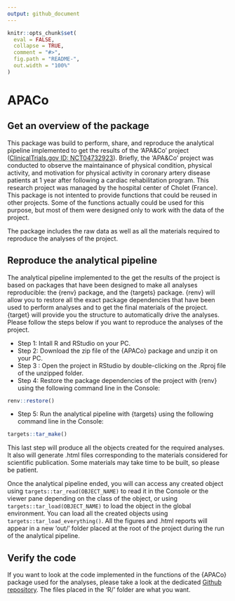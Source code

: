 ```yaml
---
output: github_document
---
```


```r
knitr::opts_chunk$set(
  eval = FALSE,
  collapse = TRUE,
  comment = "#>",
  fig.path = "README-",
  out.width = "100%"
)
```

# APACo
## Get an overview of the package
This package was build to perform, share, and reproduce the analytical pipeline implemented to get the results of the 'APA&Co' project ([ClinicalTrials.gov ID: NCT04732923](https://clinicaltrials.gov/study/NCT04732923?term=APA%26Co&rank=4)). Briefly, the 'APA&Co' project was conducted to observe the maintainance of physical condition, physical activity, and motivation for physical activity in coronary artery disease patients at 1 year after following a cardiac rehabilitation program. This research project was managed by the hospital center of Cholet (France). This package is not intented to provide functions that could be reused in other projects. Some of the functions actually could be used for this purpose, but most of them were designed only to work with the data of the project.

The package includes the raw data as well as all the materials required to reproduce the analyses of the project.

## Reproduce the analytical pipeline
The analytical pipeline implemented to the get the results of the project is based on packages that have been designed to make all analyses reproducible: the {renv} package, and the {targets} package. {renv} will allow you to restore all the exact package dependencies that have been used to perform analyses and to get the final materials of the project. {target} will provide you the structure to automatically drive the analyses. Please follow the steps below if you want to reproduce the analyses of the project.

* Step 1: Intall R and RStudio on your PC.
* Step 2: Download the zip file of the {APACo} package and unzip it on your PC.
* Step 3 : Open the project in RStudio by double-clicking on the .Rproj file of the unzipped folder.
* Step 4: Restore the package dependencies of the project with {renv} using the following command line in the Console:
```r
renv::restore()
```

* Step 5: Run the analytical pipeline with {targets} using the following command line in the Console:
```r
targets::tar_make()
```

This last step will produce all the objects created for the required analyses. It also will generate .html files corresponding to the materials considered for scientific publication. Some materials may take time to be built, so please be patient.

Once the analytical pipeline ended, you will can access any created object using `targets::tar_read(OBJECT_NAME)` to read it in the Console or the viewer pane depending on the class of the object, or using `targets::tar_load(OBJECT_NAME)` to load the object in the global environment. You can load all the created objects using `targets::tar_load_everything()`. All the figures and .html reports will appear in a new 'out/' folder placed at the root of the project during the run of the analytical pipeline.

## Verify the code
If you want to look at the code implemented in the functions of the {APACo} package used for the analyses, please take a look at the dedicated [Github repository](https://github.com/pydemull/APACo). The files placed in the 'R/' folder are what you want.

